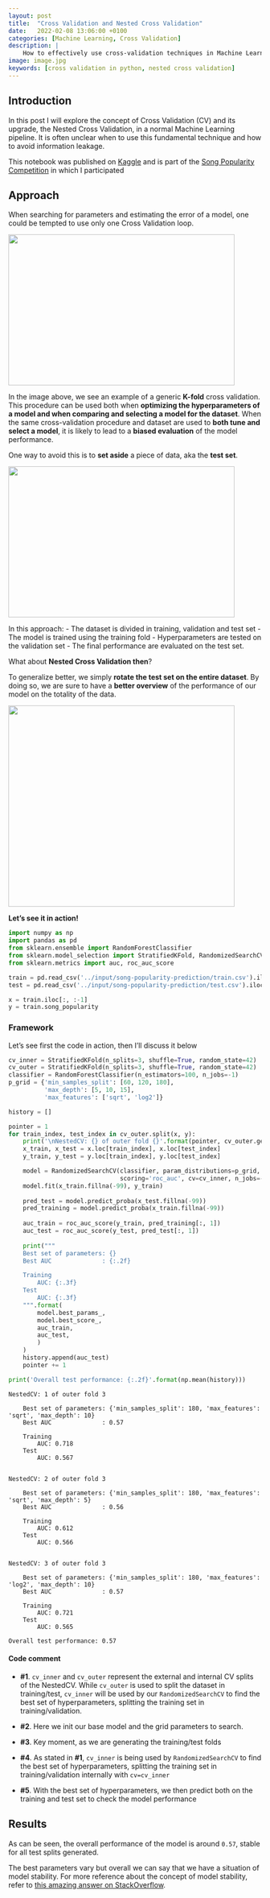 ```yaml
---
layout: post
title:  "Cross Validation and Nested Cross Validation"
date:   2022-02-08 13:06:00 +0100
categories: [Machine Learning, Cross Validation]
description: |
    How to effectively use cross-validation techniques in Machine Learning, with practical examples and clear explanations to improve the model evaluation process.
image: image.jpg
keywords: [cross validation in python, nested cross validation]
---
```


## Introduction

In this post I will explore the concept of Cross Validation (CV) and its upgrade, the Nested Cross Validation, in a normal Machine Learning pipeline. It is often unclear when to use this fundamental technique and how to avoid information leakage.

This notebook was published on [Kaggle](https://www.kaggle.com/jacoporepossi/tutorial-cross-validation-nested-cv) and is part of the [Song Popularity Competition](https://www.kaggle.com/c/song-popularity-prediction) in which I participated

## Approach

When searching for parameters and estimating the error of a model, one could be tempted to use only one Cross Validation loop.

<img src="https://www.researchgate.net/profile/Johar-Ashfaque/publication/332370436/figure/fig1/AS:746775958806528@1555056671117/Diagram-of-k-fold-cross-validation-with-k-10-Image-from-Karl-Rosaen-Log.ppm" width=450 height=300 />

In the image above, we see an example of a generic **K-fold** cross validation. This procedure can be used both when **optimizing the hyperparameters of a model and when comparing and selecting a model for the dataset**. When the same cross-validation procedure and dataset are used to **both tune and select a model**, it is likely to lead to a **biased evaluation** of the model performance.

One way to avoid this is to **set aside** a piece of data, aka the **test set**.

<img src="https://scikit-learn.org/stable/_images/grid_search_cross_validation.png" width=450 height=300 />

In this approach:
- The dataset is divided in training, validation and test set
- The model is trained using the training fold
- Hyperparameters are tested on the validation set
- The final performance are evaluated on the test set.

What about **Nested Cross Validation then**?

To generalize better, we simply **rotate the test set on the entire dataset**. By doing so, we are sure to have a **better overview** of the performance of our model on the totality of the data.

<img src="https://privefl.github.io/R-presentation/nested-crossval.png" width=450 height=400 />

**Let's see it in action!**


```python
import numpy as np 
import pandas as pd
from sklearn.ensemble import RandomForestClassifier
from sklearn.model_selection import StratifiedKFold, RandomizedSearchCV
from sklearn.metrics import auc, roc_auc_score

train = pd.read_csv('../input/song-popularity-prediction/train.csv').iloc[:, 1:]
test = pd.read_csv('../input/song-popularity-prediction/test.csv').iloc[:, 1:]

x = train.iloc[:, :-1]
y = train.song_popularity 
```

### Framework

Let's see first the code in action, then I'll discuss it below


```python
cv_inner = StratifiedKFold(n_splits=3, shuffle=True, random_state=42)          #1
cv_outer = StratifiedKFold(n_splits=3, shuffle=True, random_state=42)
classifier = RandomForestClassifier(n_estimators=100, n_jobs=-1)               #2
p_grid = {'min_samples_split': [60, 120, 180],
          'max_depth': [5, 10, 15],
          'max_features': ['sqrt', 'log2']}

history = []

pointer = 1
for train_index, test_index in cv_outer.split(x, y):                          #3
    print('\nNestedCV: {} of outer fold {}'.format(pointer, cv_outer.get_n_splits()))
    x_train, x_test = x.loc[train_index], x.loc[test_index]
    y_train, y_test = y.loc[train_index], y.loc[test_index]

    model = RandomizedSearchCV(classifier, param_distributions=p_grid,
                               scoring='roc_auc', cv=cv_inner, n_jobs=-1)     #4
    model.fit(x_train.fillna(-99), y_train)
    
    pred_test = model.predict_proba(x_test.fillna(-99))
    pred_training = model.predict_proba(x_train.fillna(-99))
    
    auc_train = roc_auc_score(y_train, pred_training[:, 1])                   #5
    auc_test = roc_auc_score(y_test, pred_test[:, 1])
    
    print("""
    Best set of parameters: {}
    Best AUC              : {:.2f}

    Training
        AUC: {:.3f}
    Test
        AUC: {:.3f}
    """.format(
        model.best_params_,
        model.best_score_,
        auc_train,
        auc_test,
        )
    )
    history.append(auc_test)
    pointer += 1

print('Overall test performance: {:.2f}'.format(np.mean(history)))
```

    
    NestedCV: 1 of outer fold 3
    
        Best set of parameters: {'min_samples_split': 180, 'max_features': 'sqrt', 'max_depth': 10}
        Best AUC              : 0.57
    
        Training
            AUC: 0.718
        Test
            AUC: 0.567
        
    
    NestedCV: 2 of outer fold 3
    
        Best set of parameters: {'min_samples_split': 180, 'max_features': 'sqrt', 'max_depth': 5}
        Best AUC              : 0.56
    
        Training
            AUC: 0.612
        Test
            AUC: 0.566
        
    
    NestedCV: 3 of outer fold 3
    
        Best set of parameters: {'min_samples_split': 180, 'max_features': 'log2', 'max_depth': 10}
        Best AUC              : 0.57
    
        Training
            AUC: 0.721
        Test
            AUC: 0.565
        
    Overall test performance: 0.57
    

#### Code comment

* **#1**. `cv_inner` and `cv_outer` represent the external and internal CV splits of the NestedCV. While `cv_outer` is used to split the dataset in training/test, `cv_inner` will be used by our `RandomizedSearchCV` to find the best set of hyperparameters, splitting the training set in training/validation.

* **#2**. Here we init our base model and the grid parameters to search.

* **#3**. Key moment, as we are generating the training/test folds

* **#4**. As stated in **#1**, `cv_inner` is being used by `RandomizedSearchCV` to find the best set of hyperparameters, splitting the training set in training/validation internally with `cv=cv_inner`

* **#5**. With the best set of hyperparameters, we then predict both on the training and test set to check the model performance

## Results
As can be seen, the overall performance of the model is around `0.57`, stable for all test splits generated.

The best parameters vary but overall we can say that we have a situation of model stability.
For more reference about the concept of model stability, refer to [this amazing answer on StackOverflow](https://stats.stackexchange.com/questions/65128/nested-cross-validation-for-model-selection).
